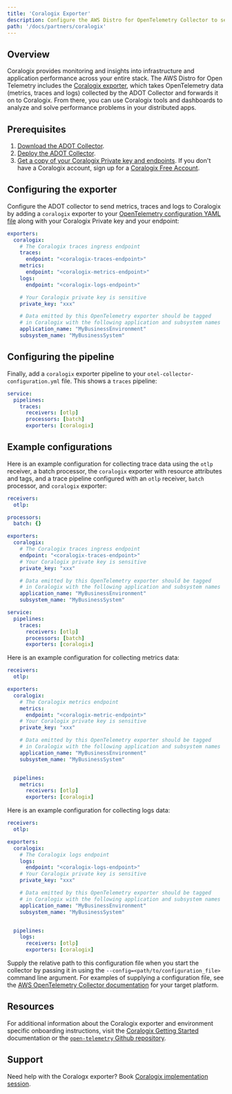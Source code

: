 ```yaml
---
title: 'Coralogix Exporter'
description: Configure the AWS Distro for OpenTelemetry Collector to send metrics, traces and logs to Coralogix
path: '/docs/partners/coralogix'
---
```


## Overview

Coralogix provides monitoring and insights into infrastructure and application performance across your entire stack. The AWS Distro for Open Telemetry includes the [Coralogix exporter](https://github.com/open-telemetry/opentelemetry-collector-contrib/tree/master/exporter/coralogixexporter), which takes OpenTelemetry data (metrics, traces and logs) collected by the ADOT Collector and forwards it on to Coralogix. From there, you can use Coralogix tools and dashboards to analyze and solve performance problems in your distributed apps.

## Prerequisites

1. [Download the ADOT Collector](https://github.com/aws-observability/aws-otel-collector/releases).
2. [Deploy the ADOT Collector](https://aws-otel.github.io/docs/getting-started/collector).
3. [Get a copy of your Coralogix Private key and endpoints](https://coralogix.com/docs/guide-first-steps-coralogix/). If you don't have a Coralogix account, sign up for a [Coralogix Free Account](https://signup.coralogix.com/).

## Configuring the exporter

Configure the ADOT collector to send metrics, traces and logs to Coralogix by adding a `coralogix` exporter to your [OpenTelemetry configuration YAML file](https://opentelemetry.io/docs/collector/configuration/) along with your Coralogix Private key and your endpoint:

```yaml lineNumbers=true
exporters:
  coralogix:
    # The Coralogix traces ingress endpoint
    traces:
      endpoint: "<coralogix-traces-endpoint>"
    metrics:
      endpoint: "<coralogix-metrics-endpoint>"
    logs:
      endpoint: "<coralogix-logs-endpoint>"

    # Your Coralogix private key is sensitive
    private_key: "xxx"

    # Data emitted by this OpenTelemetry exporter should be tagged
    # in Coralogix with the following application and subsystem names
    application_name: "MyBusinessEnvironment"
    subsystem_name: "MyBusinessSystem"

```

## Configuring the pipeline

Finally, add a `coralogix` exporter pipeline to your `otel-collector-configuration.yml` file. This shows a `traces` pipeline:

```yaml lineNumbers=true
service:
  pipelines:
    traces:
      receivers: [otlp]
      processors: [batch]
      exporters: [coralogix]
```

## Example configurations

Here is an example configuration for collecting trace data using the `otlp` receiver, a batch processor, the `coralogix` exporter with resource attributes and tags, and a trace pipeline configured with an `otlp` receiver, `batch` processor, and `coralogix` exporter:

```yaml lineNumbers=true
receivers:
  otlp:

processors:
  batch: {}

exporters:
  coralogix:
    # The Coralogix traces ingress endpoint
    endpoint: "<coralogix-traces-endpoint>"
    # Your Coralogix private key is sensitive
    private_key: "xxx"

    # Data emitted by this OpenTelemetry exporter should be tagged
    # in Coralogix with the following application and subsystem names
    application_name: "MyBusinessEnvironment"
    subsystem_name: "MyBusinessSystem"

service:
  pipelines:
    traces:
      receivers: [otlp]
      processors: [batch]
      exporters: [coralogix]
```

Here is an example configuration for collecting metrics data:

```yaml lineNumbers=true
receivers:
  otlp:

exporters:
  coralogix:
    # The Coralogix metrics endpoint
    metrics:
      endpoint: "<coralogix-metric-endpoint>"
    # Your Coralogix private key is sensitive
    private_key: "xxx"

    # Data emitted by this OpenTelemetry exporter should be tagged
    # in Coralogix with the following application and subsystem names
    application_name: "MyBusinessEnvironment"
    subsystem_name: "MyBusinessSystem"


  pipelines:
    metrics:
      receivers: [otlp]
      exporters: [coralogix]
```

Here is an example configuration for collecting logs data:

```yaml lineNumbers=true
receivers:
  otlp:

exporters:
  coralogix:
    # The Coralogix logs endpoint
    logs:
      endpoint: "<coralogix-logs-endpoint>"
    # Your Coralogix private key is sensitive
    private_key: "xxx"

    # Data emitted by this OpenTelemetry exporter should be tagged
    # in Coralogix with the following application and subsystem names
    application_name: "MyBusinessEnvironment"
    subsystem_name: "MyBusinessSystem"


  pipelines:
    logs:
      receivers: [otlp]
      exporters: [coralogix]
```

Supply the relative path to this configuration file when you start the collector by passing it in using the `--config=<path/to/configuration_file>` command line argument. For examples of supplying a configuration file, see the [AWS OpenTelemetry Collector documentation](https://aws-otel.github.io/docs/getting-started/collector) for your target platform.

## Resources

For additional information about the Coralogix exporter and environment specific onboarding instructions, visit the [Coralogix Getting Started](https://coralogix.com/docs/guide-first-steps-coralogix/) documentation or the [`open-telemetry` Github repository](https://github.com/open-telemetry/opentelemetry-collector-contrib/tree/main/exporter/coralogixexporter).

## Support

Need help with the Coralogx exporter? Book [Coralogix implementation session](https://calendly.com/info-coralogix/implementation).
